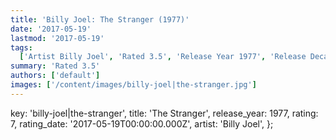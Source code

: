 ```yaml
---
title: 'Billy Joel: The Stranger (1977)'
date: '2017-05-19'
lastmod: '2017-05-19'
tags:
  ['Artist Billy Joel', 'Rated 3.5', 'Release Year 1977', 'Release Decade 1970']
summary: 'Rated 3.5'
authors: ['default']
images: ['/content/images/billy-joel|the-stranger.jpg']
---
```


  key: 'billy-joel|the-stranger',
  title: 'The Stranger',
  release_year: 1977,
  rating: 7,
  rating_date: '2017-05-19T00:00:00.000Z',
  artist: 'Billy Joel',
};

<MusicRating data={data} />
